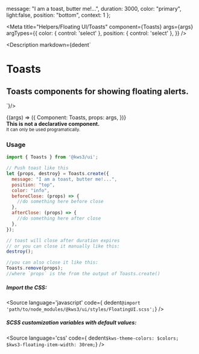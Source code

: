 
  message: "I am a toast, butter me!...",
  duration: 3000,
  color: "primary",
  light:false,
  position: "bottom",
  context: 1
};


<Version />

<Meta
  title="Helpers/Floating UI/Toasts"
  component={Toasts}
  args={args}
  argTypes={{
    color: {
      control: 'select'
    },
    position: {
      control: 'select'
    },
  }}
/>

<Description markdown={dedent`
# Toasts
## Toasts components for showing floating alerts.
`}/>

<Canvas>
  <Story
  name="Toasts"
  args={args}
  >
  {(args) => ({
    Component: Toasts,
    props: args,
  })}
  </Story>
</Canvas>

<ArgsTable story="Toasts" />


<div class="notification is-danger is-light">
  <b>This is not a declarative component.</b><br/>
  <small>It can only be used programatically.</small>
</div>

### Usage
```js
import { Toasts } from '@kws3/ui';

// Push toast like this
let {props, destroy} = Toasts.create({
  message: "I am a toast, butter me!...",
  position: "top",
  color: "info",
  beforeClose: (props) => {
    //do something here before close
  },
  afterClose: (props) => {
    //do something here after close
  },
});

// toast will close after duration expires
// or you can close it manually like this:
destroy();

//you can also close it like this:
Toasts.remove(props);
//where `props` is the from the output of Toasts.create() 
```


##### Import the CSS:
<Source
  language='javascript'
  code={ dedent`@import 'path/to/node_modules/@kws3/ui/styles/FloatingUI.scss';`}
/>

##### SCSS customization variables with default values:
<Source
  language='css'
  code={ dedent`
    $kws-theme-colors: $colors;
    $kws3-floating-item-width: 30rem;
  `}
/>